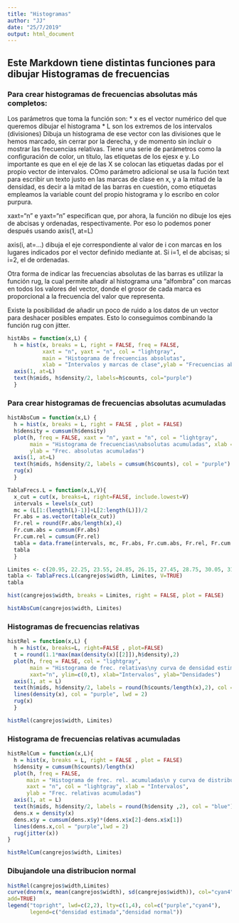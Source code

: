 ```yaml
---
title: "Histogramas"
author: "JJ"
date: "25/7/2019"
output: html_document
---
```

## Este Markdown tiene distintas funciones para dibujar Histogramas de frecuencias

### Para crear histogramas de frecuencias absolutas más completos:
Los parámetros que toma la función son:
  * x es el vector numérico del que queremos dibujar el histograma
  * L son los extremos de los intervalos (divisiones)
Dibuja un histograma de ese vector con las divisiones que le hemos marcado, sin cerrar por la derecha, y de momento sin incluir o mostrar las frecuencias relativas. Tiene una serie de parámetros como la configuración de color, un título, las etiquetas de los ejesx e y.
Lo importante es que en el eje de las X se colocan las etiquetas dadas por el propio vector de intervalos.
COmo parámetro adicional se usa la fución text para escribir un texto justo en las marcas de clase en x, y a la mitad de la densidad, es decir a la mitad de las barras en cuestión, como etiquetas empleamos la variable count del propio histograma y lo escribo en color purpura.

xaxt="n" e yaxt="n" especifican que, por ahora, la función no dibuje los ejes de abcisas y ordenadas, respectivamente. Por eso lo podemos poner después usando axis(1, at=L)

axis(i, at=...) dibuja el eje correspondiente al valor de i con marcas en los lugares indicados por el vector definido mediante at. Si i=1, el de abcisas; si i=2, el de ordenadas.

Otra forma de indicar las frecuencias absolutas de las barras es utilizar la función rug, la cual permite añadir al histograma una "alfombra" con marcas en todos los valores del vector, donde el grosor de cada marca es proporcional a la frecuencia del valor que representa.

Existe la posibilidad de añadir un poco de ruido a los datos de un vector para deshacer posibles empates. Esto lo conseguimos combinando la función rug con jitter.

```r
histAbs = function(x,L) {
  h = hist(x, breaks = L, right = FALSE, freq = FALSE,
           xaxt = "n", yaxt = "n", col = "lightgray", 
           main = "Histograma de frecuencias absolutas", 
           xlab = "Intervalos y marcas de clase",ylab = "Frecuencias absolutas")
  axis(1, at=L)
  text(h$mids, h$density/2, labels=h$counts, col="purple") 
  }
```

### Para crear histogramas de frecuencias absolutas acumuladas



```r
histAbsCum = function(x,L) {
  h = hist(x, breaks = L, right = FALSE , plot = FALSE) 
  h$density = cumsum(h$density)
  plot(h, freq = FALSE, xaxt = "n", yaxt = "n", col = "lightgray", 
       main = "Histograma de frecuencias\nabsolutas acumuladas", xlab = "Intervalos", 
       ylab = "Frec. absolutas acumuladas")
  axis(1, at=L)
  text(h$mids, h$density/2, labels = cumsum(h$counts), col = "purple")
  rug(x)
  }
```

```r
TablaFrecs.L = function(x,L,V){
  x_cut = cut(x, breaks=L, right=FALSE, include.lowest=V)
  intervals = levels(x_cut)
  mc = (L[1:(length(L)-1)]+L[2:length(L)])/2
  Fr.abs = as.vector(table(x_cut)) 
  Fr.rel = round(Fr.abs/length(x),4)
  Fr.cum.abs = cumsum(Fr.abs)
  Fr.cum.rel = cumsum(Fr.rel)
  tabla = data.frame(intervals, mc, Fr.abs, Fr.cum.abs, Fr.rel, Fr.cum.rel)
  tabla
  }
```

```r
Limites <- c(20.95, 22.25, 23.55, 24.85, 26.15, 27.45, 28.75, 30.05, 31.35, 32.65, 33.95)
tabla <- TablaFrecs.L(cangrejos$width, Limites, V=TRUE)
tabla
```


```r
hist(cangrejos$width, breaks = Limites, right = FALSE, plot = FALSE)
```

```r
histAbsCum(cangrejos$width, Limites)
```

### Histogramas de frecuencias relativas

```r
histRel = function(x,L) {
  h = hist(x, breaks=L, right=FALSE , plot=FALSE)
  t = round(1.1*max(max(density(x)[[2]]),h$density),2) 
  plot(h, freq = FALSE, col = "lightgray", 
       main = "Histograma de frec. relativas\ny curva de densidad estimada", 
       xaxt="n", ylim=c(0,t), xlab="Intervalos", ylab="Densidades")
  axis(1, at = L) 
  text(h$mids, h$density/2, labels = round(h$counts/length(x),2), col = "blue")
  lines(density(x), col = "purple", lwd = 2) 
  rug(x)
  }
```

```r
histRel(cangrejos$width, Limites)
```

### Histograma de frecuencias relativas acumuladas

```r
histRelCum = function(x,L){
  h = hist(x, breaks = L, right = FALSE , plot = FALSE)
  h$density = cumsum(h$counts)/length(x)
  plot(h, freq = FALSE, 
      main = "Histograma de frec. rel. acumuladas\n y curva de distribución estimada", 
      xaxt = "n", col = "lightgray", xlab = "Intervalos", 
      ylab = "Frec. relativas acumuladas") 
  axis(1, at = L)
  text(h$mids, h$density/2, labels = round(h$density ,2), col = "blue")
  dens.x = density(x)
  dens.x$y = cumsum(dens.x$y)*(dens.x$x[2]-dens.x$x[1]) 
  lines(dens.x,col = "purple",lwd = 2)
  rug(jitter(x))
}
```

```r
histRelCum(cangrejos$width, Limites)
```

### Dibujandole una distribucion normal

```r

histRel(cangrejos$width,Limites)
curve(dnorm(x, mean(cangrejos$width), sd(cangrejos$width)), col="cyan4", lty=4, lwd=2,
add=TRUE)
legend("topright", lwd=c(2,2), lty=c(1,4), col=c("purple","cyan4"),
       legend=c("densidad estimada","densidad normal"))
```


